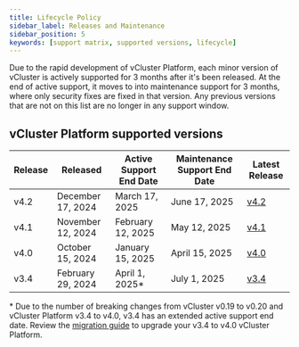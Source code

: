 ```yaml
---
title: Lifecycle Policy
sidebar_label: Releases and Maintenance
sidebar_position: 5
keywords: [support matrix, supported versions, lifecycle]
---
```


Due to the rapid development of vCluster Platform, each minor version of vCluster is actively supported for 3 months after it's been released. At the end of
active support, it moves to into maintenance support for 3 months, where only security fixes are fixed in that version. Any previous versions that are not on this list are no longer in any support window. 

## vCluster Platform supported versions

| Release | Released | Active Support End Date | Maintenance Support End Date | Latest Release |
|---|---|---|---|---|
| v4.2 | December 17, 2024 | March 17, 2025 | June 17, 2025 | [v4.2](https://github.com/loft-sh/loft-enterprise/releases?q=tag%3Av4.2+prerelease%3Afalse++draft%3Afalse&expanded=true) |
| v4.1 | November 12, 2024 | February 12, 2025 | May 12, 2025 | [v4.1](https://github.com/loft-sh/loft-enterprise/releases?q=tag%3Av4.1+prerelease%3Afalse++draft%3Afalse&expanded=true) |
| v4.0 | October 15, 2024 | January 15, 2025 | April 15, 2025 | [v4.0](https://github.com/loft-sh/loft-enterprise/releases?q=tag%3Av4.0+prerelease%3Afalse++draft%3Afalse&expanded=true) |
| v3.4| February 29, 2024 | April 1, 2025* | July 1, 2025 | [v3.4](https://github.com/loft-sh/loft-enterprise/releases?q=tag%3Av3.4+prerelease%3Afalse++draft%3Afalse&expanded=true) |

\* Due to the number of breaking changes from vCluster v0.19 to v0.20 and vCluster Platform v3.4 to v4.0, v3.4 has an extended active support end date. Review the [migration guide](../reference/migrations/4-0-migration.mdx) to upgrade your v3.4 to v4.0 vCluster Platform. 